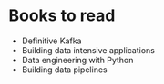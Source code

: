 # Books to read

* Definitive Kafka
* Building data intensive applications
* Data engineering with Python
* Building data pipelines
